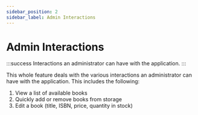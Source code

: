 ```yaml
---
sidebar_position: 2
sidebar_label: Admin Interactions
---
```


# Admin Interactions

:::success
Interactions an administrator can have with the application.
:::

This whole feature deals with the various interactions an administrator can have with the application. This includes the following:

1. View a list of available books
2. Quickly add or remove books from storage
3. Edit a book (title, ISBN, price, quantity in stock)